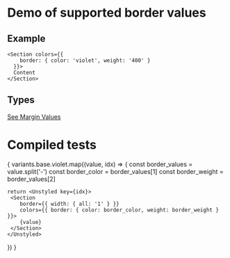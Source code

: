 
# Demo of supported border values

## Example
```
<Section colors={{
    border: { color: 'violet', weight: '400' }
  }}>
  Content
</Section>
```
## Types
[See Margin Values](https://github.com/bolanosdev/bennie-ui/blob/main/libraries/types/sizing/width.types.ts)


# Compiled tests
{
  variants.base.violet.map((value, idx) => {
    const border_values = value.split('-')
    const border_color = border_values[1]
    const border_weight = border_values[2]

    return <Unstyled key={idx}>
     <Section 
        border={{ width: { all: '1' } }}
        colors={{ border: { color: border_color, weight: border_weight } }}>
        {value}
     </Section> 
    </Unstyled>
  })
}


